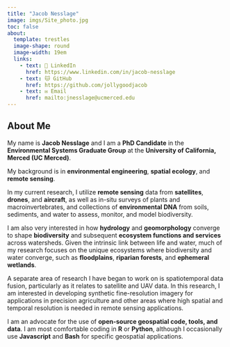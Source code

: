 ```yaml
---
title: "Jacob Nesslage"
image: imgs/Site_photo.jpg
toc: false
about: 
  template: trestles
  image-shape: round
  image-width: 19em
  links: 
    - text: 💼 LinkedIn
      href: https://www.linkedin.com/in/jacob-nesslage
    - text: 🐱 GitHub
      href: https://github.com/jollygoodjacob
    - text: ✉️ Email
      href: mailto:jnesslage@ucmerced.edu
---
```


::: researchcontainer
## About Me

My name is **Jacob Nesslage** and I am a **PhD Candidate** in the **Environmental Systems Graduate Group** at the **University of California, Merced (UC Merced)**.

My background is in **environmental engineering**, **spatial ecology**, and **remote sensing**.

In my current research, I utilize **remote sensing** data from **satellites**, **drones**, and **aircraft**, as well as in-situ surveys of plants and macroinvertebrates, and collections of **environmental DNA** from soils, sediments, and water to assess, monitor, and model biodiversity.

I am also very interested in how **hydrology** and **geomorphology** converge to shape **biodiversity** and subsequent **ecosystem functions and services** across watersheds. Given the intrinsic link between life and water, much of my research focuses on the unique ecosystems where biodiversity and water converge, such as **floodplains**, **riparian forests**, and **ephemeral wetlands**.

A separate area of research I have began to work on is spatiotemporal data fusion, particularly as it relates to satellite and UAV data. In this research, I am interested in developing synthetic fine-resolution imagery for applications in precision agriculture and other areas where high spatial and temporal resolution is needed in remote sensing applications.

I am an advocate for the use of **open-source geospatial code, tools, and data**. I am most comfortable coding in **R** or **Python**, although I occasionally use **Javascript** and **Bash** for specific geospatial applications.
:::
